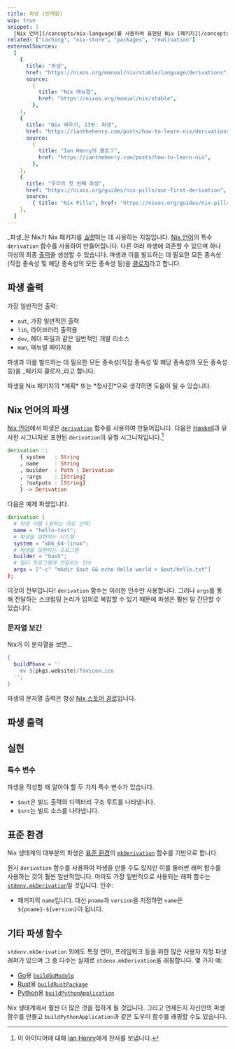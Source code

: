```yaml
---
title: 파생 (번역됨)
wip: true
snippet: |
  [Nix 언어](/concepts/nix-language)를 사용하여 표현된 Nix [패키지](/concepts/packages)에 대한 빌드 지침입니다. (이하 내용은 원본 유지)
related: ["caching", "nix-store", "packages", "realisation"]
externalSources:
  [
    {
      title: "파생",
      href: "https://nixos.org/manual/nix/stable/language/derivations",
      source:
        {
          title: "Nix 매뉴얼",
          href: "https://nixos.org/manual/nix/stable",
        },
    },
    {
      title: "Nix 배우기, 13부: 파생",
      href: "https://ianthehenry.com/posts/how-to-learn-nix/derivations",
      source:
        {
          title: "Ian Henry의 블로그",
          href: "https://ianthehenry.com/posts/how-to-learn-nix",
        },
    },
    {
      title: "우리의 첫 번째 파생",
      href: "https://nixos.org/guides/nix-pills/our-first-derivation",
      source:
        { title: "Nix Pills", href: "https://nixos.org/guides/nix-pills" },
    },
  ]
---
```


_파생_은 Nix가 Nix 패키지를 [_실현_][realisation]하는 데 사용하는 지침입니다.
[Nix 언어](#nix-language)의 특수 `derivation` 함수를 사용하여 만들어집니다.
다른 여러 파생에 의존할 수 있으며 하나 이상의 최종 [출력](#outputs)을 생성할 수 있습니다.
파생과 이를 빌드하는 데 필요한 모든 종속성(직접 종속성 및 해당 종속성의 모든 종속성 등)을 [클로저][closure]라고 합니다.

## 파생 출력

가장 일반적인 출력:

- `out`, 가장 일반적인 출력
- `lib`, 라이브러리 출력용
- `dev`, 헤더 파일과 같은 일반적인 개발 리소스
- `man`, 매뉴얼 페이지용

파생과 이를 빌드하는 데 필요한 모든 종속성(직접 종속성 및 해당 종속성의 모든 종속성 등)을 _패키지 클로저_라고 합니다.

<Admonition success title="멘탈 모델">
  파생을 Nix 패키지의 *계획* 또는 *청사진*으로 생각하면 도움이 될 수 있습니다.
</Admonition>

## Nix 언어의 파생

[Nix 언어][lang]에서 파생은 [`derivation`][func] 함수를 사용하여 만들어집니다.
다음은 [Haskell]과 유사한 시그니처로 표현된 `derivation`의 유형 시그니처입니다.[^1]

```haskell title="파생 유형 시그니처" disableClipboard
derivation ::
    { system   : String
    , name     : String
    , builder  : Path | Derivation
    , ?args    : [String]
    , ?outputs : [String]
    } -> Derivation
```

다음은 예제 파생입니다.

```nix title="예제 파생"
derivation {
  # 파생 이름 (원하는 대로 선택)
  name = "hello-text";
  # 파생을 실현하는 시스템
  system = "x86_64-linux";
  # 파생을 실현하는 프로그램
  builder = "bash";
  # 빌더 프로그램에 전달되는 인수
  args = ["-c" "mkdir $out && echo Hello world > $out/hello.txt"]
};
```

이것이 전부입니다!
`derivation` 함수는 이러한 인수만 사용합니다.
그러나 `args`를 통해 전달하는 스크립팅 논리가 임의로 복잡할 수 있기 때문에 파생은 훨씬 덜 간단할 수 있습니다.

### 문자열 보간

Nix가 이 문자열을 보면...

```nix title="my-file.nix"
{
  buildPhase = ''
    mv ${pkgs.website}/favicon.ico
  '';
}
```

파생의 문자열 출력은 항상 [Nix 스토어 경로][store]입니다.

## 파생 출력

## 실현

### 특수 변수

파생을 작성할 때 알아야 할 두 가지 특수 변수가 있습니다.

- `$out`은 빌드 출력의 디렉터리 구조 루트를 나타냅니다.
- `$src`는 빌드 소스를 나타냅니다.

## 표준 환경

Nix 생태계의 대부분의 파생은 [표준 환경][stdenv]의 [`mkDerivation`][mk] 함수를 기반으로 합니다.

원시 `derivation` 함수를 사용하여 파생을 만들 수도 있지만 이를 둘러싼 래퍼 함수를 사용하는 것이 훨씬 일반적입니다.
아마도 가장 일반적으로 사용되는 래퍼 함수는 [`stdenv.mkDerivation`][mk]일 것입니다.
인수:

- 패키지의 `name`입니다. 대신 `pname`과 `version`을 지정하면 `name`은 `${pname}-${version}`이 됩니다.

## 기타 파생 함수

`stdenv.mkDerivation` 외에도 특정 언어, 프레임워크 등을 위한 많은 사용자 지정 파생 래퍼가 있으며 그 중 다수는 실제로 `stdenv.mkDerivation`을 래핑합니다.
몇 가지 예:

- [Go]용 [`buildGoModule`][buildgomodule]
- [Rust]용 [`buildRustPackage`][buildrustpackage]
- [Python]용 [`buildPythonApplication`][buildpythonapplication]

Nix 생태계에서 훨씬 더 많은 것을 접하게 될 것입니다.
그리고 언제든지 자신만의 파생 함수를 만들고 `buildPythonApplication`과 같은 도우미 함수를 래핑할 수도 있습니다.

[^1]: 이 아이디어에 대해 [Ian Henry][ian]에게 찬사를 보냅니다.

[buildgomodule]: https://nixos.org/manual/nixpkgs/stable/#sec-language-go
[buildpythonapplication]: https://nixos.org/manual/nixpkgs/stable/#python
[buildrustpackage]: https://nixos.org/manual/nixpkgs/stable/#rust
[closure]: /concepts/closures
[func]: /concepts/derivations
[go]: https://go.dev
[haskell]: https://www.haskell.org
[ian]: https://ianthehenry.com/
[lang]: /concepts/nix-language
[mk]: https://nixos.org/manual/nixpkgs/stable/#sec-using-stdenv
[nixpkgs]: /concepts/nixpkgs
[packages]: /concepts/packages
[python]: https://python.org
[realisation]: /concepts/realisation
[rust]: https://rust-lang.org
[stdenv]: https://nixos.org/manual/nixpkgs/stable/#chap-stdenv
[store]: /concepts/nix-store
